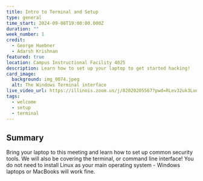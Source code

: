 ```yaml
---
title: Intro to Terminal and Setup
type: general
time_start: 2024-09-08T19:00:00.000Z
duration: ""
week_number: 1
credit:
  - George Huebner
  - Adarsh Krishnan
featured: true
location: Campus Instructional Facility 4025
description: Learn how to set up your laptop to get started hacking!
card_image:
  background: img_0074.jpeg
  alt: The Windows Terminal interface
live_video_url: https://illinois.zoom.us/j/82020205567?pwd=RLev32uk3Lud5GUZDiPSqFzfU9sDI7.1
tags:
  - welcome
  - setup
  - terminal
---
```

## Summary

Bring your laptop to this meeting and learn how to set up common security tools. We will also be covering the terminal, or command line interface! You do not need to install Linux as your main operating system - Windows laptops or MacBooks will work fine.